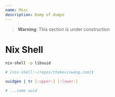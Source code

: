 ```yaml
---
name: Misc
description: Dump of dumps
---
```


> **Warning**: This section is under construction

# Nix Shell

```bash
nix-shell -p libuuid

# [nix-shell:~/repos/thekevinwang.com]$
```

```bash
uuidgen | tr [:upper:] [:lower:]

# ...some uuid
```
